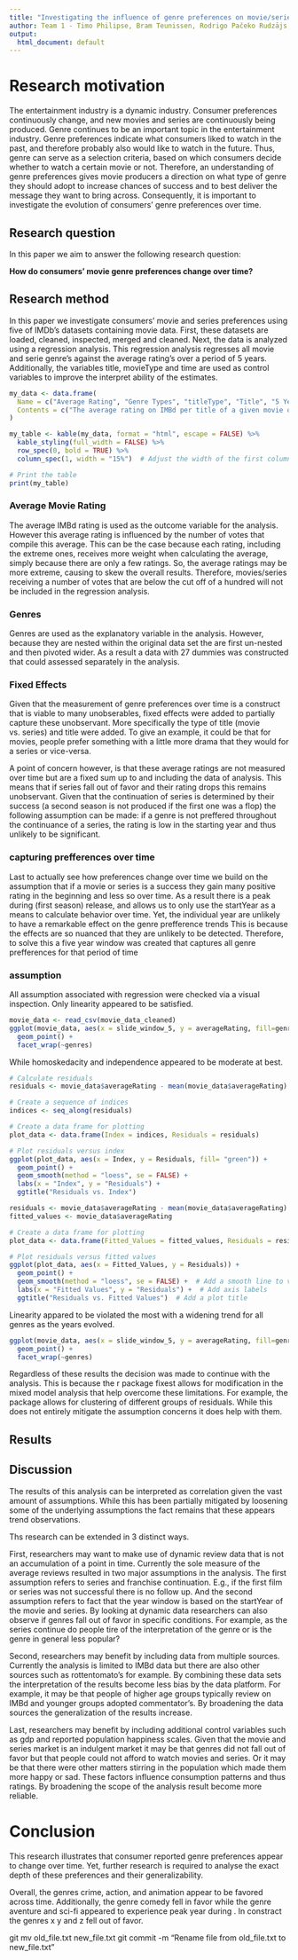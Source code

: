 ```yaml
---
title: "Investigating the influence of genre preferences on movie/series rating patterns over time"
author: Team 1 - Timo Philipse, Bram Teunissen, Rodrigo Pačeko Rudzājs, Dian de Ridder & Linda van den Boogaart
output:
  html_document: default
---
```


# Research motivation
The entertainment industry is a dynamic industry. Consumer preferences continuously change, and new movies and series are continuously being produced. Genre continues to be an important topic in the entertainment industry. Genre preferences indicate what consumers liked to watch in the past, and therefore probably also would like to watch in the future. Thus, genre can serve as a selection criteria, based on which consumers decide whether to watch a certain movie or not. Therefore, an understanding of genre preferences gives movie producers a direction on what type of genre they should adopt to increase chances of success and to best deliver the message they want to bring across. Consequently, it is important to investigate the evolution of consumers’ genre preferences over time.

## Research question
In this paper we aim to answer the following research question:

**How do consumers' movie genre preferences change over time?**

## Research method
In this paper we investigate consumers’ movie and series preferences using five of IMDb's datasets containing movie data. First, these datasets are loaded, cleaned, inspected, merged and cleaned. Next, the data is analyzed using a regression analysis. This regression analysis regresses all movie and serie genre's against the average rating's over a period of 5 years. Additionally, the variables title, movieType and time are used as control variables to improve the interpret ability of the estimates.

```r
my_data <- data.frame(
  Name = c("Average Rating", "Genre Types", "titleType", "Title", "5 Year Window"),
  Contents = c("The average rating on IMBd per title of a given movie or series", "Genre Types is cluster for all 26 genre dummies that contain the value 1 if the movie or serie contains that genre and otherwise 0", "This variable indicated whether a title is a movie or a series", "the title is the given title of any unique movie or series", "The 5 year windown (or ' slide_window_5' indicates between what 5 year windown a movie or series belongs to. For example a movie from 2003 belong to 2000-2004")
)

my_table <- kable(my_data, format = "html", escape = FALSE) %>%
  kable_styling(full_width = FALSE) %>%
  row_spec(0, bold = TRUE) %>%
  column_spec(1, width = "15%")  # Adjust the width of the first column as needed

# Print the table
print(my_table)
```


### Average Movie Rating
The average IMBd rating is used as the outcome variable for the analysis. However this average rating is influenced by the number of votes that compile this average. This can be the case because each rating, including the extreme ones, receives more weight when calculating the average, simply because there are only a few ratings. So, the average ratings may be more extreme, causing to skew the overall results. Therefore, movies/series receiving a number of votes that are below the cut off of a hundred will not be included in the regression analysis. 

### Genres
Genres are used as the explanatory variable in the analysis. However, because they are nested within the original data set the are first un-nested and then pivoted wider. As a result a data with 27 dummies was constructed that could assessed separately in the analysis. 

### Fixed Effects
Given that the measurement of genre preferences over time is a construct that is viable to many unobserables, fixed effects were added to partially capture these unobservant. More specifically the type of title (movie vs. series) and title were added. To give an example, it could be that for movies, people prefer something with a little more drama that they would for a series or vice-versa. 

A point of concern however, is that these average ratings are not measured over time but are a fixed sum up to and including the data of analysis. This means that if series fall out of favor and their rating drops this remains unobservant. Given that the continuation of series is determined by their success (a second season is not produced if the first one was a flop) the following assumption can be made: if a genre is not preffered throughout the continuance of a series, the rating is low in the starting year and thus unlikely to be significant.

### capturing prefferences over time
Last to actually see how preferences change over time we build on the assumption that if a movie or series is a success they gain many positive rating in the beginning and less so over time. As a result there is a peak during (first season) release, and allows us to only use the startYear as a means to calculate behavior over time. Yet, the individual year are unlikely to have a remarkable effect on the genre prefference trends This is because the effects are so nuanced that they are unlikely to be detected. Therefore, to solve this a five year window was created that captures all genre prefferences for that period of time

### assumption
All assumption associated with regression were checked via a visual inspection. Only linearity appeared to be satisfied.

```r
movie_data <- read_csv(movie_data_cleaned)
ggplot(movie_data, aes(x = slide_window_5, y = averageRating, fill=genres)) +
  geom_point() +
  facet_wrap(~genres)

```
While homoskedacity and independence appeared to be moderate at best.

```r
# Calculate residuals
residuals <- movie_data$averageRating - mean(movie_data$averageRating)

# Create a sequence of indices
indices <- seq_along(residuals)

# Create a data frame for plotting
plot_data <- data.frame(Index = indices, Residuals = residuals)

# Plot residuals versus index
ggplot(plot_data, aes(x = Index, y = Residuals, fill= "green")) +
  geom_point() +
  geom_smooth(method = "loess", se = FALSE) +  
  labs(x = "Index", y = "Residuals") +  
  ggtitle("Residuals vs. Index")
```

```r
residuals <- movie_data$averageRating - mean(movie_data$averageRating)
fitted_values <- movie_data$averageRating

# Create a data frame for plotting
plot_data <- data.frame(Fitted_Values = fitted_values, Residuals = residuals)

# Plot residuals versus fitted values
ggplot(plot_data, aes(x = Fitted_Values, y = Residuals)) +
  geom_point() +
  geom_smooth(method = "loess", se = FALSE) +  # Add a smooth line to visualize any patterns
  labs(x = "Fitted Values", y = "Residuals") +  # Add axis labels
  ggtitle("Residuals vs. Fitted Values")  # Add a plot title
```

Linearity appared to be violated the most with a widening trend for all genres as the years evolved.

```r
ggplot(movie_data, aes(x = slide_window_5, y = averageRating, fill=genres)) +
  geom_point() +
  facet_wrap(~genres)
````

Regardless of these results the decision was made to continue with the analysis. This is because the r package fixest allows for modification in the mixed model analysis that help overcome these limitations. For example, the package allows for clustering of different groups of residuals. While this does not entirely mitigate the assumption concerns it does help with them.


## Results


## Discussion
The results of this analysis can be interpreted as correlation given the vast amount of assumptions. While this has been partially mitigated by loosening some of the underlying assumptions the fact remains that these appears trend observations. 

Ths research can be extended in 3 distinct ways.

First, researchers may want to make use of dynamic review data that is not an accumulation of a point in time. Currently the sole measure of the average reviews resulted in two major assumptions in the analysis. The first assumption refers to series and franchise continuation. E.g., if the first film or series was not successful there is no follow up. And the second assumption refers to fact that the year window is based on the startYear of the movie and series. By looking at dynamic data researchers can also observe if genres fall out of favor in specific conditions. For example, as the series continue do people tire of the interpretation of the genre or is the genre in general less popular? 

Second, researchers may benefit by including data from multiple sources. Currently the analysis is limited to IMBd data but there are also other sources such as rottentomato's for example. By combining these data sets the interpretation of the results become less bias by the data platform. For example, it may be that people of higher age groups typically review on IMBd and younger groups adopted commentator's. By broadening the data sources the generalization of the results increase.

Last, researchers may benefit by including additional control variables such as gdp and reported population happiness scales. Given that the movie and series market is an indulgent market it may be that genres did not fall out of favor but that people could not afford to watch movies and series. Or it may be that there were other matters stirring in the population which made them more happy or sad. These factors influence consumption patterns and thus ratings. By broadening the scope of the analysis result become more reliable.

# Conclusion
This research illustrates that consumer reported genre preferences appear to change over time. Yet, further research is required to analyse the exact depth of these preferences and their generalizability.

Overall, the genres crime, action, and animation appear to be favored across time. Additionally, the genre comedy fell in favor while the genre aventure and sci-fi appeared to experience peak year during . In constract the genres x y and z fell out of favor. 

git mv old_file.txt new_file.txt
git commit -m "Rename file from old_file.txt to new_file.txt"
